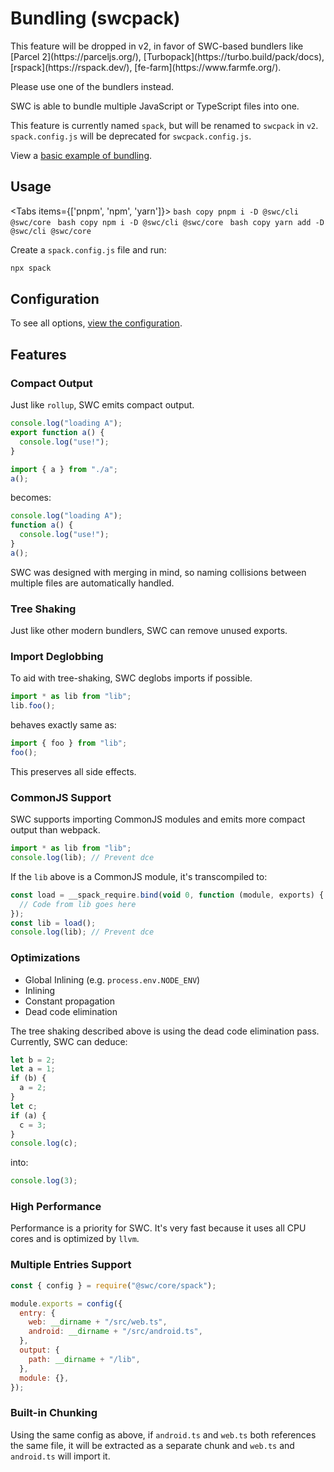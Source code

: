 
# Bundling (swcpack)

<Callout emoji="🚧">
  This feature will be dropped in v2, in favor of SWC-based bundlers like [Parcel 2](https://parceljs.org/), [Turbopack](https://turbo.build/pack/docs), [rspack](https://rspack.dev/), [fe-farm](https://www.farmfe.org/).

Please use one of the bundlers instead.

</Callout>

SWC is able to bundle multiple JavaScript or TypeScript files into one.

This feature is currently named `spack`, but will be renamed to `swcpack` in `v2`. `spack.config.js` will be deprecated for `swcpack.config.js`.

View a [basic example of bundling](https://github.com/swc-project/pkgs/tree/main/packages/cli/examples/spack-basic).

## Usage

<Tabs items={['pnpm', 'npm', 'yarn']}>
  <Tab>
    ```bash copy
    pnpm i -D @swc/cli @swc/core
    ```
  </Tab>
  <Tab>
    ```bash copy
    npm i -D @swc/cli @swc/core
    ```
  </Tab>
  <Tab>
    ```bash copy
    yarn add -D @swc/cli @swc/core
    ```
  </Tab>
</Tabs>

Create a `spack.config.js` file and run:

```bash
npx spack
```

## Configuration

To see all options, [view the configuration](/docs/configuration/bundling).

## Features

### Compact Output

Just like `rollup`, SWC emits compact output.

```js filename="a.js"
console.log("loading A");
export function a() {
  console.log("use!");
}
```

```js filename="lib.js"
import { a } from "./a";
a();
```

becomes:

```js filename="output.js"
console.log("loading A");
function a() {
  console.log("use!");
}
a();
```

SWC was designed with merging in mind, so naming collisions between multiple files are automatically handled.

### Tree Shaking

Just like other modern bundlers, SWC can remove unused exports.

### Import Deglobbing

To aid with tree-shaking, SWC deglobs imports if possible.

```js
import * as lib from "lib";
lib.foo();
```

behaves exactly same as:

```js
import { foo } from "lib";
foo();
```

This preserves all side effects.

### CommonJS Support

SWC supports importing CommonJS modules and emits more compact output than webpack.

```js filename="source.js"
import * as lib from "lib";
console.log(lib); // Prevent dce
```

If the `lib` above is a CommonJS module, it's transcompiled to:

```js filename="output.js"
const load = __spack_require.bind(void 0, function (module, exports) {
  // Code from lib goes here
});
const lib = load();
console.log(lib); // Prevent dce
```

### Optimizations

- Global Inlining (e.g. `process.env.NODE_ENV`)
- Inlining
- Constant propagation
- Dead code elimination

The tree shaking described above is using the dead code elimination pass. Currently, SWC can deduce:

```js filename="source.js"
let b = 2;
let a = 1;
if (b) {
  a = 2;
}
let c;
if (a) {
  c = 3;
}
console.log(c);
```

into:

```js filename="output.js"
console.log(3);
```

### High Performance

Performance is a priority for SWC. It's very fast because it uses all CPU cores and is optimized by `llvm`.

### Multiple Entries Support

```js filename="spack.config.js"
const { config } = require("@swc/core/spack");

module.exports = config({
  entry: {
    web: __dirname + "/src/web.ts",
    android: __dirname + "/src/android.ts",
  },
  output: {
    path: __dirname + "/lib",
  },
  module: {},
});
```

### Built-in Chunking

Using the same config as above, if `android.ts` and `web.ts` both references the same file, it will be extracted as a separate chunk and `web.ts` and `android.ts` will import it.
